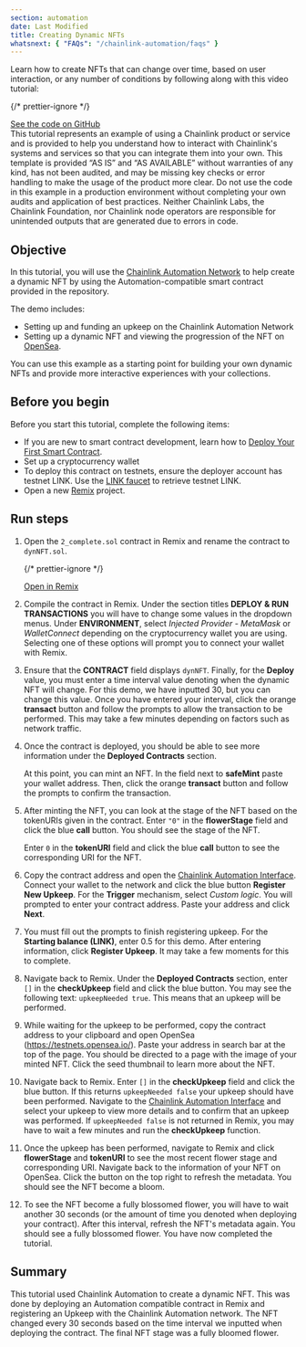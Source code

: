 ```yaml
---
section: automation
date: Last Modified
title: Creating Dynamic NFTs
whatsnext: { "FAQs": "/chainlink-automation/faqs" }
---
```



Learn how to create NFTs that can change over time, based on user interaction, or any number of conditions by following along with this video tutorial:

<YouTube id="https://www.youtube.com/watch?v=E7Rm1LUKhj4" />

{/* prettier-ignore */}
<div class="remix-callout">
  <a href="https://github.com/smartcontractkit/smart-contract-examples/tree/main/dynamic-nft">See the code on GitHub</a>
</div>

<Aside type="caution" title="Disclaimer">
  This tutorial represents an example of using a Chainlink product or service and is provided to help you understand how
  to interact with Chainlink's systems and services so that you can integrate them into your own. This template is
  provided “AS IS” and “AS AVAILABLE” without warranties of any kind, has not been audited, and may be missing key
  checks or error handling to make the usage of the product more clear. Do not use the code in this example in a
  production environment without completing your own audits and application of best practices. Neither Chainlink Labs,
  the Chainlink Foundation, nor Chainlink node operators are responsible for unintended outputs that are generated due
  to errors in code.
</Aside>

## Objective

In this tutorial, you will use the [Chainlink Automation Network](https://automation.chain.link) to help create a dynamic NFT by using the Automation-compatible smart contract provided in the repository.

The demo includes:

- Setting up and funding an upkeep on the Chainlink Automation Network
- Setting up a dynamic NFT and viewing the progression of the NFT on [OpenSea](https://testnets.opensea.io/).

You can use this example as a starting point for building your own dynamic NFTs and provide more interactive experiences with your collections.

## Before you begin

Before you start this tutorial, complete the following items:

- If you are new to smart contract development, learn how to [Deploy Your First Smart Contract](/getting-started/deploy-your-first-contract).
- Set up a cryptocurrency wallet
- To deploy this contract on testnets, ensure the deployer account has testnet LINK. Use the [LINK faucet](https://faucets.chain.link/) to retrieve testnet LINK.
- Open a new [Remix](https://remix.ethereum.org/) project.

## Run steps

1. Open the `2_complete.sol` contract in Remix and rename the contract to `dynNFT.sol`.

   {/* prettier-ignore */}
   <div class="remix-callout">
     <a href="https://remix.ethereum.org/#url=https://github.com/smartcontractkit/smart-contract-examples/blob/main/dynamic-nft/2_complete.sol">Open in Remix</a>
   </div>

1. Compile the contract in Remix. Under the section titles **DEPLOY & RUN TRANSACTIONS** you will have to change some values in the dropdown menus. Under **ENVIRONMENT**, select _Injected Provider - MetaMask_ or _WalletConnect_ depending on the cryptocurrency wallet you are using. Selecting one of these options will prompt you to connect your wallet with Remix.

   <ClickToZoom src="/images/automation/dynnft-qs-1.png" alt="Dynamic NFT Quickstart Step 2" style="max-width: 70%;" />

1. Ensure that the **CONTRACT** field displays `dynNFT`. Finally, for the **Deploy** value, you must enter a time interval value denoting when the dynamic NFT will change. For this demo, we have inputted 30, but you can change this value. Once you have entered your interval, click the orange **transact** button and follow the prompts to allow the transaction to be performed. This may take a few minutes depending on factors such as network traffic.

1. Once the contract is deployed, you should be able to see more information under the **Deployed Contracts** section.

   At this point, you can mint an NFT. In the field next to **safeMint** paste your wallet address. Then, click the orange **transact** button and follow the prompts to confirm the transaction.

   <ClickToZoom src="/images/automation/dynnft-qs-2.png" alt="Dynamic NFT Quickstart Step 4" style="max-width: 70%;" />

1. After minting the NFT, you can look at the stage of the NFT based on the tokenURIs given in the contract. Enter `"0"` in the **flowerStage** field and click the blue **call** button. You should see the stage of the NFT.

   Enter `0` in the **tokenURI** field and click the blue **call** button to see the corresponding URI for the NFT.

   <ClickToZoom
     src="/images/automation/dynnft-qs-3.png"
     alt="Dynamic NFT Quickstart Step 5.1"
     style="max-width: 70%;"
   />
   <ClickToZoom
     src="/images/automation/dynnft-qs-4.png"
     alt="Dynamic NFT Quickstart Step 5.2"
     style="max-width: 70%;"
   />

1. Copy the contract address and open the [Chainlink Automation Interface](https://automation.chain.link). Connect your wallet to the network and click the blue button **Register New Upkeep**. For the **Trigger** mechanism, select _Custom logic_. You will prompted to enter your contract address. Paste your address and click **Next**.

   <ClickToZoom src="/images/automation/dynnft-qs-5.png" alt="Dynamic NFT Quickstart Step 6" style="max-width: 70%;" />

1. You must fill out the prompts to finish registering upkeep. For the **Starting balance (LINK)**, enter 0.5 for this demo. After entering information, click **Register Upkeep**. It may take a few moments for this to complete.

1. Navigate back to Remix. Under the **Deployed Contracts** section, enter `[]` in the **checkUpkeep** field and click the blue button. You may see the following text: `upkeepNeeded true`. This means that an upkeep will be performed.

   <ClickToZoom src="/images/automation/dynnft-qs-10.png" alt="Dynamic NFT Quickstart Step 8" style="max-width: 70%;" />

1. While waiting for the upkeep to be performed, copy the contract address to your clipboard and open OpenSea (https://testnets.opensea.io/). Paste your address in search bar at the top of the page. You should be directed to a page with the image of your minted NFT. Click the seed thumbnail to learn more about the NFT.

   <ClickToZoom src="/images/automation/dynnft-qs-6.png" alt="Dynamic NFT Quickstart Step 9" style="max-width: 70%;" />

1. Navigate back to Remix. Enter `[]` in the **checkUpkeep** field and click the blue button. If this returns `upkeepNeeded false` your upkeep should have been performed. Navigate to the [Chainlink Automation Interface](https://automation.chain.link) and select your upkeep to view more details and to confirm that an upkeep was performed. If `upkeepNeeded false` is not returned in Remix, you may have to wait a few minutes and run the **checkUpkeep** function.

   <ClickToZoom src="/images/automation/dynnft-qs-7.png" alt="Dynamic NFT Quickstart Step 10" style="max-width: 70%;" />

1. Once the upkeep has been performed, navigate to Remix and click **flowerStage** and **tokenURI** to see the most recent flower stage and corresponding URI. Navigate back to the information of your NFT on OpenSea. Click the button on the top right to refresh the metadata. You should see the NFT become a bloom.

   <ClickToZoom src="/images/automation/dynnft-qs-8.png" alt="Dynamic NFT Quickstart Step 11" style="max-width: 70%;" />

1. To see the NFT become a fully blossomed flower, you will have to wait another 30 seconds (or the amount of time you denoted when deploying your contract). After this interval, refresh the NFT's metadata again. You should see a fully blossomed flower. You have now completed the tutorial.

   <ClickToZoom src="/images/automation/dynnft-qs-9.png" alt="Dynamic NFT Quickstart Step 12" style="max-width: 70%;" />

## Summary

This tutorial used Chainlink Automation to create a dynamic NFT. This was done by deploying an Automation compatible contract in Remix and registering an Upkeep with the Chainlink Automation network. The NFT changed every 30 seconds based on the time interval we inputted when deploying the contract. The final NFT stage was a fully bloomed flower.

